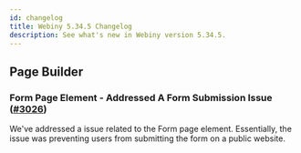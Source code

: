 ```yaml
---
id: changelog
title: Webiny 5.34.5 Changelog
description: See what's new in Webiny version 5.34.5.
---
```


## Page Builder

### Form Page Element - Addressed A Form Submission Issue ([#3026](https://github.com/webiny/webiny-js/pull/3026))

We've addressed a issue related to the Form page element. Essentially, the issue was preventing users from submitting the form on a public website.
